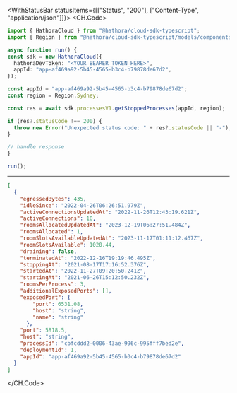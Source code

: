 

<WithStatusBar statusItems={[["Status", "200"], ["Content-Type", "application/json"]]}>
  <CH.Code>
  ```typescript GetStoppedProcesses.ts
  import { HathoraCloud } from "@hathora/cloud-sdk-typescript";
import { Region } from "@hathora/cloud-sdk-typescript/models/components";

async function run() {
  const sdk = new HathoraCloud({
    hathoraDevToken: "<YOUR_BEARER_TOKEN_HERE>",
    appId: "app-af469a92-5b45-4565-b3c4-b79878de67d2",
  });

  const appId = "app-af469a92-5b45-4565-b3c4-b79878de67d2";
  const region = Region.Sydney;
  
  const res = await sdk.processesV1.getStoppedProcesses(appId, region);

  if (res?.statusCode !== 200) {
    throw new Error("Unexpected status code: " + res?.statusCode || "-");
  }
  
  // handle response
}

run();
  ```
  ---

  ```json Example Response
  [
    {
      "egressedBytes": 435,
      "idleSince": "2022-04-26T06:26:51.979Z",
      "activeConnectionsUpdatedAt": "2022-11-26T12:43:19.621Z",
      "activeConnections": 10,
      "roomsAllocatedUpdatedAt": "2023-12-19T06:27:51.484Z",
      "roomsAllocated": 1,
      "roomSlotsAvailableUpdatedAt": "2023-11-17T01:11:12.467Z",
      "roomSlotsAvailable": 1020.44,
      "draining": false,
      "terminatedAt": "2022-12-16T19:19:46.495Z",
      "stoppingAt": "2021-08-17T17:16:52.376Z",
      "startedAt": "2022-11-27T09:20:50.241Z",
      "startingAt": "2021-06-26T15:12:50.232Z",
      "roomsPerProcess": 3,
      "additionalExposedPorts": [],
      "exposedPort": {
          "port": 6531.08,
          "host": "string",
          "name": "string"
        },
      "port": 5818.5,
      "host": "string",
      "processId": "cbfcddd2-0006-43ae-996c-995fff7bed2e",
      "deploymentId": 1,
      "appId": "app-af469a92-5b45-4565-b3c4-b79878de67d2"
    }
  ]
  ```
  </CH.Code>
</WithStatusBar>
